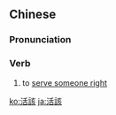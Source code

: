 {{also|活该}}
==Chinese==
{{zh-forms|s=活该}}

===Pronunciation===
{{zh-pron
|m=huógāi
|c=wut6 goi1
|cat=v
}}

===Verb===
{{zh-verb}}

# {{lb|zh|colloquial}} to [[serve someone right]]

[[ko:活該]]
[[ja:活該]]